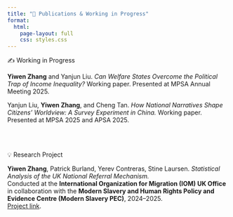 ```yaml
---
title: "📣 Publications & Working in Progress"
format:
  html:
    page-layout: full
    css: styles.css
---
```


✍️ Working in Progress

<strong>Yiwen Zhang</strong> and Yanjun Liu. 
<em>Can Welfare States Overcome the Political Trap of Income Inequality?</em> Working paper. 
Presented at MPSA Annual Meeting 2025.

Yanjun Liu, <strong>Yiwen Zhang</strong>, and Cheng Tan. 
<em>How National Narratives Shape Citizens’ Worldview: A Survey Experiment in China.</em> Working paper. 
Presented at MPSA 2025 and APSA 2025.

<br><br>

💡 Research Project

<strong>Yiwen Zhang</strong>, Patrick Burland, Yerev Contreras, Stine Laursen. 
<em>Statistical Analysis of the UK National Referral Mechanism.</em>  
Conducted at the <strong>International Organization for Migration (IOM) UK Office</strong> in collaboration with the 
<strong>Modern Slavery and Human Rights Policy and Evidence Centre (Modern Slavery PEC)</strong>, 2024–2025.  
<a href="https://www.modernslaverypec.org/research-projects/statistical-analysis-of-the-national-referral-mechanism" target="_blank">Project link</a>.